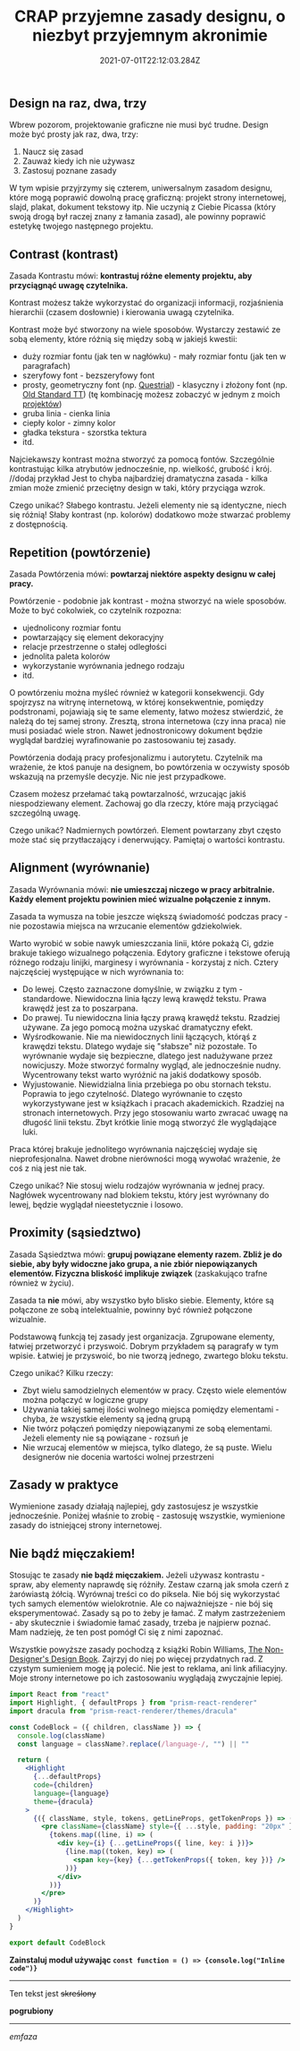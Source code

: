 ﻿---
title: CRAP przyjemne zasady designu, o niezbyt przyjemnym akronimie
description: "Większość ludzi potrafi zauważyć zły design. Spoglądasz na stronę internetową i natychmiast stwierdzasz, że wygląda „profesjonalnie” albo „amatorsko”; „dobrze” lub „źle”. Problem zaczyna się, gdy masz świadomie opisać co konkretnie jest z nią nie tak."
date: "2021-07-01T22:12:03.284Z"
---

## Design na raz, dwa, trzy

Wbrew pozorom, projektowanie graficzne nie musi być trudne. Design może być prosty jak raz, dwa, trzy:

1. Naucz się zasad
2. Zauważ kiedy ich nie używasz
3. Zastosuj poznane zasady

W tym wpisie przyjrzymy się czterem, uniwersalnym zasadom designu, które mogą poprawić dowolną pracę graficzną: projekt strony internetowej, slajd, plakat, dokument tekstowy itp. Nie uczynią z Ciebie Picassa (który swoją drogą był raczej znany z łamania zasad), ale powinny poprawić estetykę twojego następnego projektu.

## Contrast (kontrast)

Zasada Kontrastu mówi: **kontrastuj różne elementy projektu, aby przyciągnąć uwagę czytelnika.**

Kontrast możesz także wykorzystać do organizacji informacji, rozjaśnienia hierarchii (czasem dosłownie) i kierowania uwagą czytelnika.

Kontrast może być stworzony na wiele sposobów. Wystarczy zestawić ze sobą elementy, które różnią się między sobą w jakiejś kwestii:

- duży rozmiar fontu (jak ten w nagłówku) - mały rozmiar fontu (jak ten w paragrafach)
- szeryfowy font - bezszeryfowy font
- prosty, geometryczny font (np. [Questrial](https://fonts.google.com/specimen/Questrial)) - klasyczny i złożony font (np. [Old Standard TT](https://fonts.google.com/specimen/Old+Standard+TT)) (tę kombinację możesz zobaczyć w jednym z moich [projektów](/portfolio/an-lam))
- gruba linia - cienka linia
- ciepły kolor - zimny kolor
- gładka tekstura - szorstka tektura
- itd.

Najciekawszy kontrast można stworzyć za pomocą fontów. Szczególnie kontrastując kilka atrybutów jednocześnie, np. wielkość, grubość i krój.
//dodaj przykład
Jest to chyba najbardziej dramatyczna zasada - kilka zmian może zmienić przeciętny design w taki, który przyciąga wzrok.

Czego unikać? Słabego kontrastu. Jeżeli elementy nie są identyczne, niech się różnią! Słaby kontrast (np. kolorów) dodatkowo może stwarzać problemy z dostępnością.

## Repetition (powtórzenie)

Zasada Powtórzenia mówi: **powtarzaj niektóre aspekty designu w całej pracy.**

Powtórzenie - podobnie jak kontrast - można stworzyć na wiele sposobów. Może to być cokolwiek, co czytelnik rozpozna:

- ujednolicony rozmiar fontu
- powtarzający się element dekoracyjny
- relacje przestrzenne o stałej odległości
- jednolita paleta kolorów
- wykorzystanie wyrównania jednego rodzaju
- itd.

O powtórzeniu można myśleć również w kategorii konsekwencji. Gdy spojrzysz na witrynę internetową, w której konsekwentnie, pomiędzy podstronami, pojawiają się te same elementy, łatwo możesz stwierdzić, że należą do tej samej strony. Zresztą, strona internetowa (czy inna praca) nie musi posiadać wiele stron. Nawet jednostronicowy dokument będzie wyglądał bardziej wyrafinowanie po zastosowaniu tej zasady.

Powtórzenia dodają pracy profesjonalizmu i autorytetu. Czytelnik ma wrażenie, że ktoś panuje na designem, bo powtórzenia w oczywisty sposób wskazują na przemyśle decyzje. Nic nie jest przypadkowe.

Czasem możesz przełamać taką powtarzalność, wrzucając jakiś niespodziewany element. Zachowaj go dla rzeczy, które mają przyciągać szczególną uwagę.

Czego unikać? Nadmiernych powtórzeń. Element powtarzany zbyt często może stać się przytłaczający i denerwujący. Pamiętaj o wartości kontrastu.

## Alignment (wyrównanie)

Zasada Wyrównania mówi: **nie umieszczaj niczego w pracy arbitralnie. Każdy element projektu powinien mieć wizualne połączenie z innym.**

Zasada ta wymusza na tobie jeszcze większą świadomość podczas pracy - nie pozostawia miejsca na wrzucanie elementów gdziekolwiek.

Warto wyrobić w sobie nawyk umieszczania linii, które pokażą Ci, gdzie brakuje takiego wizualnego połączenia. Edytory graficzne i tekstowe oferują różnego rodzaju linijki, marginesy i wyrównania - korzystaj z nich. Cztery najczęściej występujące w nich wyrównania to:

- Do lewej. Często zaznaczone domyślnie, w związku z tym - standardowe. Niewidoczna linia łączy lewą krawędź tekstu. Prawa krawędź jest za to poszarpana.
- Do prawej. Tu niewidoczna linia łączy prawą krawędź tekstu. Rzadziej używane. Za jego pomocą można uzyskać dramatyczny efekt.
- Wyśrodkowanie. Nie ma niewidocznych linii łączących, którąś z krawędzi tekstu. Dlatego wydaje się "słabsze" niż pozostałe. To wyrównanie wydaje się bezpieczne, dlatego jest nadużywane przez nowicjuszy. Może stworzyć formalny wygląd, ale jednocześnie nudny. Wycentrowany tekst warto wyróżnić na jakiś dodatkowy sposób.
- Wyjustowanie. Niewidzialna linia przebiega po obu stornach tekstu. Poprawia to jego czytelność. Dlatego wyrównanie to często wykorzystywane jest w książkach i pracach akademickich. Rzadziej na stronach internetowych. Przy jego stosowaniu warto zwracać uwagę na długość linii tekstu. Zbyt krótkie linie mogą stworzyć źle wyglądające luki.

Praca której brakuje jednolitego wyrównania najczęściej wydaje się nieprofesjonalna. Nawet drobne nierówności mogą wywołać wrażenie, że coś z nią jest nie tak.

Czego unikać? Nie stosuj wielu rodzajów wyrównania w jednej pracy. Nagłówek wycentrowany nad blokiem tekstu, który jest wyrównany do lewej, będzie wyglądał nieestetycznie i losowo.

## Proximity (sąsiedztwo)

Zasada Sąsiedztwa mówi: **grupuj powiązane elementy razem. Zbliż je do siebie, aby były widoczne jako grupa, a nie zbiór niepowiązanych elementów. Fizyczna bliskość implikuje związek** (zaskakująco trafne również w życiu).

Zasada ta **nie** mówi, aby wszystko było blisko siebie. Elementy, które są połączone ze sobą intelektualnie, powinny być również połączone wizualnie.

Podstawową funkcją tej zasady jest organizacja. Zgrupowane elementy, łatwiej przetworzyć i przyswoić. Dobrym przykładem są paragrafy w tym wpisie. Łatwiej je przyswoić, bo nie tworzą jednego, zwartego bloku tekstu.

Czego unikać? Kilku rzeczy:

- Zbyt wielu samodzielnych elementów w pracy. Często wiele elementów można połączyć w logiczne grupy
- Używania takiej samej ilości wolnego miejsca pomiędzy elementami - chyba, że wszystkie elementy są jedną grupą
- Nie twórz połączeń pomiędzy niepowiązanymi ze sobą elementami. Jeżeli elementy nie są powiązane - rozsuń je
- Nie wrzucaj elementów w miejsca, tylko dlatego, że są puste. Wielu designerów nie docenia wartości wolnej przestrzeni

## Zasady w praktyce

Wymienione zasady działają najlepiej, gdy zastosujesz je wszystkie jednocześnie. Poniżej właśnie to zrobię - zastosuję wszystkie, wymienione zasady do istniejącej strony internetowej.

## Nie bądź mięczakiem!

Stosując te zasady **nie bądź mięczakiem.** Jeżeli używasz kontrastu - spraw, aby elementy naprawdę się różniły. Zestaw czarną jak smoła czerń z żarówiastą żółcią. Wyrównaj treści co do piksela. Nie bój się wykorzystać tych samych elementów wielokrotnie. Ale co najważniejsze - nie bój się eksperymentować. Zasady są po to żeby je łamać. Z małym zastrzeżeniem - aby skutecznie i świadomie łamać zasady, trzeba je najpierw poznać. Mam nadzieję, że ten post pomógł Ci się z nimi zapoznać.

Wszystkie powyższe zasady pochodzą z książki Robin Williams, [The Non-Designer's Design Book](https://www.goodreads.com/book/show/23846768-the-non-designer-s-design-book). Zajrzyj do niej po więcej przydatnych rad. Z czystym sumieniem mogę ją polecić. Nie jest to reklama, ani link afiliacyjny. Moje strony internetowe po ich zastosowaniu wyglądają zwyczajnie lepiej.

```jsx
import React from "react"
import Highlight, { defaultProps } from "prism-react-renderer"
import dracula from "prism-react-renderer/themes/dracula"

const CodeBlock = ({ children, className }) => {
  console.log(className)
  const language = className?.replace(/language-/, "") || ""

  return (
    <Highlight
      {...defaultProps}
      code={children}
      language={language}
      theme={dracula}
    >
      {({ className, style, tokens, getLineProps, getTokenProps }) => (
        <pre className={className} style={{ ...style, padding: "20px" }}>
          {tokens.map((line, i) => (
            <div key={i} {...getLineProps({ line, key: i })}>
              {line.map((token, key) => (
                <span key={key} {...getTokenProps({ token, key })} />
              ))}
            </div>
          ))}
        </pre>
      )}
    </Highlight>
  )
}

export default CodeBlock
```

**Zainstaluj moduł używając `const function = () => {console.log("Inline code")}`**

---

Ten tekst jest ~~skreślony~~

**pogrubiony**

---

_emfaza_
